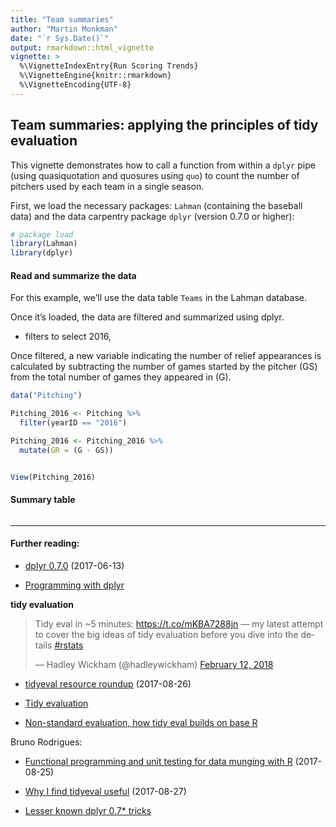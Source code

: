 ```yaml
---
title: "Team summaries"
author: "Martin Monkman"
date: "`r Sys.Date()`"
output: rmarkdown::html_vignette
vignette: >
  %\VignetteIndexEntry{Run Scoring Trends}
  %\VignetteEngine{knitr::rmarkdown}
  %\VignetteEncoding{UTF-8}
---
```


## Team summaries: applying the principles of tidy evaluation


This vignette demonstrates how to call a function from within a `dplyr` pipe (using quasiquotation and quosures using `quo`) to count the number of pitchers used by each team in a single season.

First, we load the necessary packages: `Lahman` (containing the baseball data) and the data carpentry package `dplyr` (version 0.7.0 or higher):


```r

# package load 
library(Lahman)
library(dplyr)

```

#### Read and summarize the data

For this example, we'll use the data table `Teams` in the Lahman database.

Once it's loaded, the data are filtered and summarized using dplyr.

 - filters to select 2016,

Once filtered, a new variable indicating the number of relief appearances is calculated by subtracting the number of games started by the pitcher (GS) from the total number of games they appeared in (G).



```r


data("Pitching")

Pitching_2016 <- Pitching %>%
  filter(yearID == "2016")

Pitching_2016 <- Pitching_2016 %>%
  mutate(GR = (G - GS))


View(Pitching_2016)


```

#### Summary table



```r


```




***


#### Further reading:

* [dplyr 0.7.0](https://blog.rstudio.com/2017/06/13/dplyr-0-7-0/) (2017-06-13)

* [Programming with dplyr](http://dplyr.tidyverse.org/articles/programming.html)


**tidy evaluation**

<blockquote class="twitter-tweet" data-lang="en"><p lang="en" dir="ltr">Tidy eval in ~5 minutes: <a href="https://t.co/mKBA7288jn">https://t.co/mKBA7288jn</a> — my latest attempt to cover the big ideas of tidy evaluation before you dive into the details <a href="https://twitter.com/hashtag/rstats?src=hash&amp;ref_src=twsrc%5Etfw">#rstats</a></p>&mdash; Hadley Wickham (@hadleywickham) <a href="https://twitter.com/hadleywickham/status/963147362410508288?ref_src=twsrc%5Etfw">February 12, 2018</a></blockquote>
<script async src="https://platform.twitter.com/widgets.js" charset="utf-8"></script>


* [tidyeval resource roundup](https://maraaverick.rbind.io/2017/08/tidyeval-resource-roundup/) (2017-08-26)

* [Tidy evaluation](https://cran.r-project.org/web/packages/rlang/vignettes/tidy-evaluation.html)

* [Non-standard evaluation, how tidy eval builds on base R](https://edwinth.github.io/blog/nse/)


Bruno Rodrigues:

* [Functional programming and unit testing for data munging with R](https://b-rodrigues.github.io/fput/) (2017-08-25)

* [Why I find tidyeval useful](http://www.brodrigues.co/blog/2017-08-27-why_tidyeval/) (2017-08-27)

* [Lesser known dplyr 0.7* tricks](http://www.brodrigues.co/blog/2017-06-19-dplyr-0-70-tutorial/)


